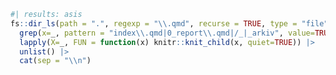 ```r
#| results: asis
fs::dir_ls(path = ".", regexp = "\\.qmd", recurse = TRUE, type = "file") |>
  grep(x=_, pattern = "index\\.qmd|0_report\\.qmd|/_|_arkiv", value=TRUE, invert=TRUE) |>
  lapply(X=_, FUN = function(x) knitr::knit_child(x, quiet=TRUE)) |>
  unlist() |>
  cat(sep = "\\n")
```
